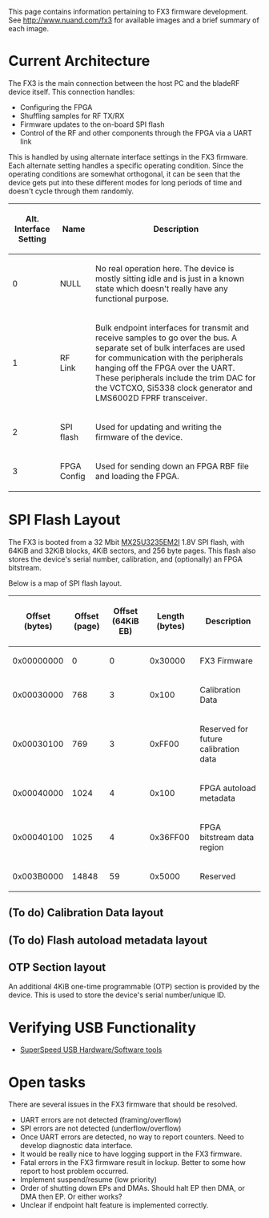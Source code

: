 This page contains information pertaining to FX3 firmware development.  See http://www.nuand.com/fx3 for available images and a brief summary of each image.

= Current Architecture =

The FX3 is the main connection between the host PC and the bladeRF device itself.  This connection handles:

* Configuring the FPGA
* Shuffling samples for RF TX/RX
* Firmware updates to the on-board SPI flash
* Control of the RF and other components through the FPGA via a UART link

This is handled by using alternate interface settings in the FX3 firmware.  Each alternate setting handles a specific operating condition.  Since the operating conditions are somewhat orthogonal, it can be seen that the device gets put into these different modes for long periods of time and doesn't cycle through them randomly.
{| class="wikitable"
!Alt. Interface Setting
!Name 
!Description
|-
|0                      
|NULL 
|No real operation here.  The device is mostly sitting idle and is just in a known state which doesn't really have any functional purpose.
|-
|1
|RF Link 
|Bulk endpoint interfaces for transmit and receive samples to go over the bus.  A separate set of bulk interfaces are used for communication with the peripherals hanging off the FPGA over the UART.  These peripherals include the trim DAC for the VCTCXO, Si5338 clock generator and LMS6002D FPRF transceiver. 
|-
|2
|SPI flash
|Used for updating and writing the firmware of the device. 
|-
|3
|FPGA Config
|Used for sending down an FPGA RBF file and loading the FPGA.
|}

= SPI Flash Layout =
The FX3 is booted from a 32 Mbit [http://www.macronix.com/Lists/Datasheet/Attachments/6248/MX25U3235E,%201.8V,%2032Mb,%20v2.0.pdf MX25U3235EM2I] 1.8V SPI flash, with 64KiB and 32KiB blocks, 4KiB sectors, and 256 byte pages. This flash also stores the device's serial number, calibration, and (optionally) an FPGA bitstream. 

Below is a map of SPI flash layout.

{| class="wikitable"
!Offset (bytes) 
!Offset (page)
!Offset (64KiB EB)
!Length (bytes)
!Description
|-
|0x00000000
|0
|0
|0x30000
|FX3 Firmware
|-
|0x00030000
|768
|3
|0x100
|Calibration Data
|-
|0x00030100
|769
|3
|0xFF00
|Reserved for future calibration data
|-
|0x00040000
|1024
|4
|0x100
|FPGA autoload metadata
|-
|0x00040100
|1025
|4
|0x36FF00
|FPGA bitstream data region
|-
|0x003B0000 
|14848
|59
|0x5000
|Reserved
|}

== (To do) Calibration Data layout ==

== (To do) Flash autoload metadata layout ==

== OTP Section layout ==
An additional 4KiB one-time programmable (OTP) section is provided by the device. This is used to store the device's serial number/unique ID.

= Verifying USB Functionality =
* [http://www.usb.org/developers/ssusb/ssusbtools/ SuperSpeed USB Hardware/Software tools]

= Open tasks =
There are several issues in the FX3 firmware that should be resolved. 
* UART errors are not detected (framing/overflow)
* SPI errors are not detected (underflow/overflow)
* Once UART errors are detected, no way to report counters.  Need to develop diagnostic data interface.
* It would be really nice to have logging support in the FX3 firmware.
* Fatal errors in the FX3 firmware result in lockup.  Better to some how report to host problem occurred.
* Implement suspend/resume (low priority)
* Order of shutting down EPs and DMAs.  Should halt EP then DMA, or DMA then EP.  Or either works?
* Unclear if endpoint halt feature is implemented correctly.
